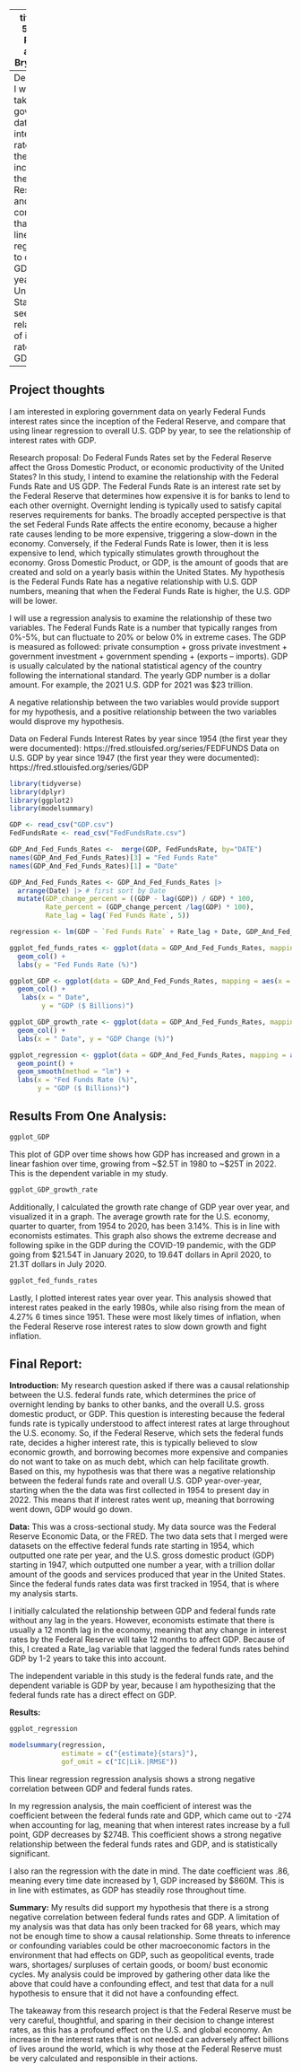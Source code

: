 
---
title: Gov 50 Final Project
author: Bryn Evans

output:
  distill::distill_article:
    self_contained: false
---
Description: I want to take government data on interest rates since the inception of the Federal Reserve, and compare that using linear regression to overall GDP by year for the United States, to see the relationship of interest rates with GDP.

---



## Project thoughts

I am interested in exploring government data on yearly Federal Funds interest rates since the inception of the Federal Reserve, and compare that using linear regression to overall U.S. GDP by year, to see the relationship of interest rates with GDP.

Research proposal: Do Federal Funds Rates set by the Federal Reserve affect the Gross Domestic Product, or economic productivity of the United States? In this study, I intend to examine the relationship with the Federal Funds Rate and US GDP. The Federal Funds Rate is an interest rate set by the Federal Reserve that determines how expensive it is for banks to lend to each other overnight. Overnight lending is typically used to satisfy capital reserves requirements for banks. The broadly accepted perspective is that the set Federal Funds Rate affects the entire economy, because a higher rate causes lending to be more expensive, triggering a slow-down in the economy. Conversely, if the Federal Funds Rate is lower, then it is less expensive to lend, which typically stimulates growth throughout the economy. Gross Domestic Product, or GDP, is the amount of goods that are created and sold on a yearly basis within the United States. My hypothesis is the Federal Funds Rate has a negative relationship with U.S. GDP numbers, meaning that when the Federal Funds Rate is higher, the U.S. GDP will be lower. 

I will use a regression analysis to examine the relationship of these two variables. The Federal Funds Rate is a number that typically ranges from 0%-5%, but can fluctuate to 20% or below 0% in extreme cases. The GDP is measured as followed: private consumption + gross private investment + government investment + government spending + (exports – imports). GDP is usually calculated by the national statistical agency of the country following the international standard. The yearly GDP number is a dollar amount. For example, the 2021 U.S. GDP for 2021 was $23 trillion.

A negative relationship between the two variables would provide support for my hypothesis, and a positive relationship between the two variables would disprove my hypothesis.

Data on Federal Funds Interest Rates by year since 1954 (the first year they were documented): https://fred.stlouisfed.org/series/FEDFUNDS
Data on U.S. GDP by year since 1947 (the first year they were documented): https://fred.stlouisfed.org/series/GDP





```r
library(tidyverse)
library(dplyr)
library(ggplot2)
library(modelsummary)

GDP <- read_csv("GDP.csv")
FedFundsRate <- read_csv("FedFundsRate.csv")

GDP_And_Fed_Funds_Rates <-  merge(GDP, FedFundsRate, by="DATE") 
names(GDP_And_Fed_Funds_Rates)[3] = "Fed Funds Rate"
names(GDP_And_Fed_Funds_Rates)[1] = "Date"

GDP_And_Fed_Funds_Rates <- GDP_And_Fed_Funds_Rates |>
  arrange(Date) |> # first sort by Date
  mutate(GDP_change_percent = ((GDP - lag(GDP)) / GDP) * 100, 
         Rate_percent = (GDP_change_percent /lag(GDP) * 100),
         Rate_lag = lag(`Fed Funds Rate`, 5))

regression <- lm(GDP ~ `Fed Funds Rate` + Rate_lag + Date, GDP_And_Fed_Funds_Rates)

ggplot_fed_funds_rates <- ggplot(data = GDP_And_Fed_Funds_Rates, mapping = aes(x = Date, y = `Fed Funds Rate`)) +
  geom_col() +
  labs(y = "Fed Funds Rate (%)")

ggplot_GDP <- ggplot(data = GDP_And_Fed_Funds_Rates, mapping = aes(x = Date, y = GDP)) +
  geom_col() +
   labs(x = " Date", 
        y = "GDP ($ Billions)")

ggplot_GDP_growth_rate <- ggplot(data = GDP_And_Fed_Funds_Rates, mapping = aes(x = Date, y = GDP_change_percent)) +
  geom_col() +
  labs(x = " Date", y = "GDP Change (%)")

ggplot_regression <- ggplot(data = GDP_And_Fed_Funds_Rates, mapping = aes(x = Rate_lag, y = GDP)) +
  geom_point() +
  geom_smooth(method = "lm") +
  labs(x = "Fed Funds Rate (%)",
       y = "GDP ($ Billions)")


```

## Results From One Analysis: 

```r
ggplot_GDP
```
  
  
  This plot of GDP over time shows how GDP has increased and grown in a linear fashion over time, growing from ~$2.5T in 1980 to ~$25T in 2022. This is the dependent variable in my study. 
  
  
```r
ggplot_GDP_growth_rate
```

Additionally, I calculated the growth rate change of GDP year over year, and visualized it in a graph. The average growth rate for the U.S. economy, quarter to quarter, from 1954 to 2020, has been 3.14%. This is in line with economists estimates. This graph also shows the extreme decrease and following spike in the GDP during the COVID-19 pandemic, with the GDP going from $21.54T in January 2020, to 19.64T dollars in April 2020, to 21.3T dollars in July 2020.


```r
ggplot_fed_funds_rates
```

  Lastly, I plotted  interest rates year over year. This analysis showed that interest rates peaked in the early 1980s, while also rising from the mean of 4.27% 6 times since 1951. These were most likely times of inflation, when the Federal Reserve rose interest rates to slow down growth and fight inflation.

## Final Report:
  
**Introduction:** My research question asked if there was a causal relationship between the U.S. federal funds rate, which determines the price of overnight lending by banks to other banks, and the overall U.S. gross domestic product, or GDP. This question is interesting because the federal funds rate is typically understood to affect interest rates at large throughout the U.S. economy. So, if the Federal Reserve, which sets the federal funds rate, decides a higher interest rate, this is typically believed to slow economic growth, and borrowing becomes more expensive and companies do not want to take on as much debt, which can help facilitate growth. Based on this, my hypothesis was that there was a negative relationship between the federal funds rate and overall U.S. GDP year-over-year, starting when the the data was first collected in 1954 to present day in 2022. This means that if interest rates went up, meaning that borrowing went down, GDP would go down. 

**Data:** This was a cross-sectional study. My data source was the Federal Reserve Economic Data, or the FRED. The two data sets that I merged were datasets on the effective federal funds rate starting in 1954, which outputted one rate per year, and the U.S. gross domestic product (GDP) starting in 1947, which outputted one number a year, with a trillion dollar amount of the goods and services produced that year in the United States. Since the federal funds rates data was first tracked in 1954, that is where my analysis starts.

I initially calculated the relationship between GDP and federal funds rate without any lag in the years. However, economists estimate that there is usually a 12 month lag in the economy, meaning that any change in interest rates by the Federal Reserve will take 12 months to affect GDP. Because of this, I created a Rate_lag variable that lagged the federal funds rates behind GDP by 1-2 years to take this into account.

The independent variable in this study is the federal funds rate, and the dependent variable is GDP by year, because I am hypothesizing that the federal funds rate has a direct effect on GDP. 

**Results:** 

```r

ggplot_regression

modelsummary(regression,
             estimate = c("{estimate}{stars}"),
             gof_omit = c("IC|Lik.|RMSE"))
```

This linear regression regression analysis shows a strong negative correlation between GDP and federal funds rates.

In my regression analysis, the main coefficient of interest was the coefficient between the federal funds rate and GDP, which came out to -274 when accounting for lag, meaning that when interest rates increase by a full point, GDP decreases by $274B. This coefficient shows a strong negative relationship between the federal funds rates and GDP, and is statistically significant. 
  
I also ran the regression with the date in mind. The date coefficient was .86, meaning every time date increased by 1, GDP increased by $860M. This is in line with estimates, as GDP has steadily rose throughout time. 


**Summary:** My results did support my hypothesis that there is a strong negative correlation between federal funds rates and GDP. A limitation of my analysis was that data has only been tracked for 68 years, which may not be enough time to show a causal relationship. Some threats to inference or confounding variables could be other macroeconomic factors in the environment that had effects on GDP, such as geopolitical events, trade wars, shortages/ surpluses of certain goods, or boom/ bust economic cycles. My analysis could be improved by gathering other data like the above that could have a confounding effect, and test that data for a null hypothesis to ensure that it did not have a confounding effect.

The takeaway from this research project is that the Federal Reserve must be very careful, thoughtful, and sparing in their decision to change interest rates, as this has a profound effect on the U.S. and global economy. An increase in the interest rates that is not needed can adversely affect billions of lives around the world, which is why those at the Federal Reserve must be very calculated and responsible in their actions.

